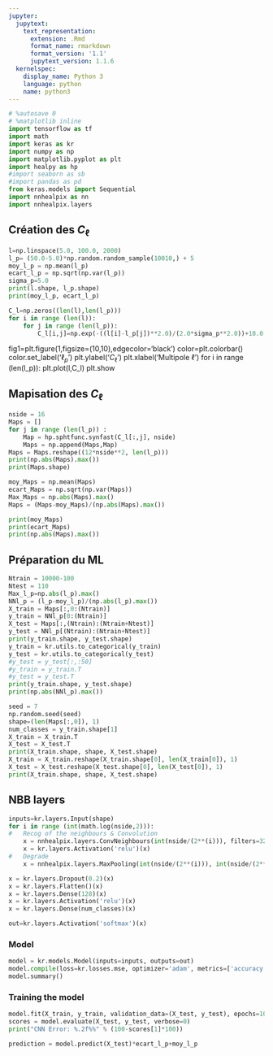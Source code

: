 ```yaml
---
jupyter:
  jupytext:
    text_representation:
      extension: .Rmd
      format_name: rmarkdown
      format_version: '1.1'
      jupytext_version: 1.1.6
  kernelspec:
    display_name: Python 3
    language: python
    name: python3
---
```


```python
# %autosave 0
# %matplotlib inline
import tensorflow as tf
import math
import keras as kr
import numpy as np
import matplotlib.pyplot as plt
import healpy as hp
#import seaborn as sb
#import pandas as pd
from keras.models import Sequential
import nnhealpix as nn
import nnhealpix.layers
```

## Création des $C_\ell$

```python
l=np.linspace(5.0, 100.0, 2000)
l_p= (50.0-5.0)*np.random.random_sample(10010,) + 5
moy_l_p = np.mean(l_p)
ecart_l_p = np.sqrt(np.var(l_p))
sigma_p=5.0
print(l.shape, l_p.shape)
print(moy_l_p, ecart_l_p)
```

```python
C_l=np.zeros((len(l),len(l_p)))
for i in range (len(l)):
    for j in range (len(l_p)):
        C_l[i,j]=np.exp(-((l[i]-l_p[j])**2.0)/(2.0*sigma_p**2.0))+10.0
```

fig1=plt.figure(1,figsize=(10,10),edgecolor='black')
color=plt.colorbar()
color.set_label('$\ell _p$')
plt.ylabel('$C_\ell$')
plt.xlabel('Multipole $\ell$')
for i in range (len(l_p)):
    plt.plot(l,C_l)
plt.show


## Mapisation des $C_ \ell$

```python
nside = 16
Maps = []
for j in range (len(l_p)) :
    Map = hp.sphtfunc.synfast(C_l[:,j], nside)
    Maps = np.append(Maps,Map)
Maps = Maps.reshape((12*nside**2, len(l_p)))
print(np.abs(Maps).max())
print(Maps.shape)
```

```python
moy_Maps = np.mean(Maps)
ecart_Maps = np.sqrt(np.var(Maps))
Max_Maps = np.abs(Maps).max()
Maps = (Maps-moy_Maps)/(np.abs(Maps).max())
```

```python
print(moy_Maps)
print(ecart_Maps)
print(np.abs(Maps).max())
```

## Préparation du ML

```python
Ntrain = 10000-100
Ntest = 110
Max_l_p=np.abs(l_p).max()
NNl_p = (l_p-moy_l_p)/(np.abs(l_p).max())
X_train = Maps[:,0:(Ntrain)]
y_train = NNl_p[0:(Ntrain)]
X_test = Maps[:,(Ntrain):(Ntrain+Ntest)]
y_test = NNl_p[(Ntrain):(Ntrain+Ntest)]
print(y_train.shape, y_test.shape)
y_train = kr.utils.to_categorical(y_train)
y_test = kr.utils.to_categorical(y_test)
#y_test = y_test[:,:50]
#y_train = y_train.T
#y_test = y_test.T
print(y_train.shape, y_test.shape)
print(np.abs(NNl_p).max())
```

```python
seed = 7
np.random.seed(seed)
shape=(len(Maps[:,0]), 1)
num_classes = y_train.shape[1]
X_train = X_train.T
X_test = X_test.T
print(X_train.shape, shape, X_test.shape)
X_train = X_train.reshape(X_train.shape[0], len(X_train[0]), 1)
X_test = X_test.reshape(X_test.shape[0], len(X_test[0]), 1)
print(X_train.shape, shape, X_test.shape)
```

## NBB layers

```python
inputs=kr.layers.Input(shape)
for i in range (int(math.log(nside,2))):
#   Recog of the neighbours & Convolution
    x = nnhealpix.layers.ConvNeighbours(int(nside/(2**(i))), filters=32, kernel_size=9)(inputs)
    x = kr.layers.Activation('relu')(x)
#   Degrade
    x = nnhealpix.layers.MaxPooling(int(nside/(2**(i))), int(nside/(2**(i+1))))(x)

x = kr.layers.Dropout(0.2)(x)
x = kr.layers.Flatten()(x)
x = kr.layers.Dense(128)(x)
x = kr.layers.Activation('relu')(x)
x = kr.layers.Dense(num_classes)(x)

out=kr.layers.Activation('softmax')(x)
```

### Model

```python
model = kr.models.Model(inputs=inputs, outputs=out)
model.compile(loss=kr.losses.mse, optimizer='adam', metrics=['accuracy'])
model.summary()
```

### Training the model

```python
model.fit(X_train, y_train, validation_data=(X_test, y_test), epochs=100, batch_size=500, verbose=1)
scores = model.evaluate(X_test, y_test, verbose=0)
print("CNN Error: %.2f%%" % (100-scores[1]*100))
```

```python
prediction = model.predict(X_test)*ecart_l_p+moy_l_p
```

```python

```

```python

```
